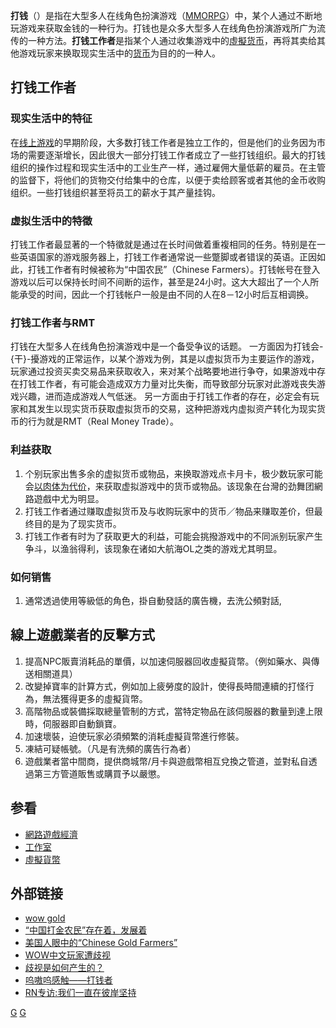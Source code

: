 {{expert|time=2010-10-08T04:40:40+00:00}}
{{globalize|time=2010-10-08T04:40:40+00:00}}
{{not|金矿开采}}
'''打钱'''（{{lang-en|Gold farming}}）是指在大型多人在线角色扮演游戏（[[MMORPG|MMORPG]]）中，某个人通过不断地玩游戏来获取金钱的一种行为。打钱也是众多大型多人在线角色扮演游戏所广为流传的一种方法。'''打钱工作者'''是指某个人通过收集游戏中的[[虛擬货币|虛擬货币]]，再将其卖给其他游戏玩家来换取现实生活中的[[货币|货币]]为目的的一种人。

==打钱工作者==
<!--'''打钱工作者'''是统称那些在大型多人在线角色扮演游戏中，某位玩家以获取游戏中的虛擬货币或装备，再将其通过游戏外的平台（例如：[[ebay|ebay]]）卖给其他游戏[[玩家|玩家]]为目标的群体。
'''打钱工作者'''是统称那些在大型多人在线角色扮演游戏中，某位玩家以获取“金子”（通常指游戏中的货币）或装备将其通过游戏外的平台（例如：[[ebay|ebay]]）卖给其他游戏玩家为目标的群体。-->
===现实生活中的特征===
在[[线上游戏|线上游戏]]的早期阶段，大多数打钱工作者是独立工作的，但是他们的业务因为市场的需要逐渐增长，因此很大一部分打钱工作者成立了一些打钱组织。最大的打钱组织的操作过程和现实生活中的工业生产一样，通过雇佣大量低薪的雇员。在主管的监督下，将他们的货物交付给集中的仓库，以便于卖给顾客或者其他的金币收购组织。一些打钱组织甚至将员工的薪水于其产量挂钩。

===虚拟生活中的特徵===
打钱工作者最显著的一个特徵就是通过在长时间做着重複相同的任务。特别是在一些英语国家的游戏服务器上，打钱工作者通常说一些蹩脚或者错误的英语。正因如此，打钱工作者有时候被称为“中国农民”（Chinese Farmers）。打钱帐号在登入游戏以后可以保持长时间不间断的运作，甚至是24小时。这大大超出了一个人所能承受的时间，因此一个打钱帐户一般是由不同的人在8－12小时后互相调换。

===打钱工作者与RMT===
打钱在大型多人在线角色扮演游戏中是一个备受争议的话题。
一方面因为打钱会-{干}-擾游戏的正常运作，以某个游戏为例，其是以虚拟货币为主要运作的游戏，玩家通过投资买卖交易品来获取收入，来对某个战略要地进行争夺，如果游戏中存在打钱工作者，有可能会造成双方力量对比失衡，而导致部分玩家对此游戏丧失游戏兴趣，进而造成游戏人气低迷。
另一方面由于打钱工作者的存在，必定会有玩家和其发生以现实货币获取虚拟货币的交易，这种把游戏内虚拟资产转化为现实货币的行为就是RMT（Real Money Trade）。

===利益获取===
#个别玩家出售多余的虚拟货币或物品，来换取游戏点卡月卡，极少数玩家可能会[[援交|以肉体为代价]]，来获取虚拟游戏中的货币或物品。该现象在台灣的劲舞团網路遊戲中尤为明显。{{來源請求}}
#打钱工作者通过赚取虚拟货币及与收购玩家中的货币／物品来赚取差价，但最终目的是为了现实货币。
#打钱工作者有时为了获取更大的利益，可能会挑撥游戏中的不同派别玩家产生争斗，以渔翁得利，该现象在诸如大航海OL之类的游戏尤其明显。{{來源請求}}

===如何销售===
#通常透過使用等級低的角色，掛自動發話的廣告機，去洗公頻對話,

==線上遊戲業者的反擊方式==
# 提高NPC販賣消耗品的單價，以加速伺服器回收虛擬貨幣。（例如藥水、與傳送相關道具）
# 改變掉寶率的計算方式，例如加上疲勞度的設計，使得長時間連續的打怪行為，無法獲得更多的虛擬貨幣。
# 高階物品或裝備採取總量管制的方式，當特定物品在該伺服器的數量到達上限時，伺服器即自動鎖寶。
# 加速壞裝，迫使玩家必須頻繁的消耗虛擬貨幣進行修裝。
# 凍結可疑帳號。（凡是有洗頻的廣告行為者）
# 遊戲業者當中間商，提供商城幣/月卡與遊戲幣相互兌換之管道，並對私自透過第三方管道販售或購買予以嚴懲。

==参看==
*[[網路遊戲經濟|網路遊戲經濟]]
*[[工作室|工作室]]
*[[虛擬貨幣|虛擬貨幣]]

==外部链接==
*[http://www.wowgoldbanks.com wow gold]
*[http://games.enet.com.cn/article/A4620060321001.html “中国打金农民”存在着，发展着]
*[http://games.enet.com.cn/zhuanti/wow/A13320060322005.html 美国人眼中的“Chinese Gold Farmers”]
*[http://bbs.hoopchina.com/simple/index.php?t72193.html WOW中文玩家遭歧视]
*[http://wow.game.mop.com/article/literature/2006-02/14_4949.shtml 歧视是如何产生的？]
*[http://www.level99.net/Article_Show.aspx?ID=498&Page=1 呜嗷呜感触——打钱者]
*[http://wow.replays.net/read.php?tid=282537&toread=1 RN专访:我们一直在彼岸坚持]

{{电子游戏術語}}

[[Category:大型多人在线角色扮演游戏|G]]
[[Category:電子遊戲術語|G]]